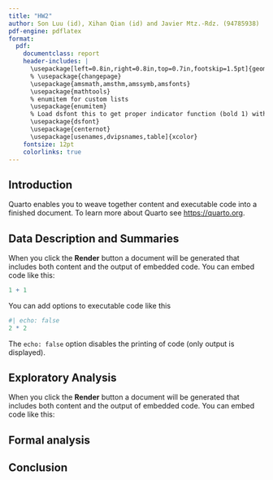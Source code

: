 ```yaml
---
title: "HW2"
author: Son Luu (id), Xihan Qian (id) and Javier Mtz.-Rdz. (94785938)
pdf-engine: pdflatex
format: 
  pdf:
    documentclass: report
    header-includes: |
      \usepackage[left=0.8in,right=0.8in,top=0.7in,footskip=1.5pt]{geometry} 
      % \usepackage{changepage}
      \usepackage{amsmath,amsthm,amssymb,amsfonts}
      \usepackage{mathtools}
      % enumitem for custom lists
      \usepackage{enumitem}
      % Load dsfont this to get proper indicator function (bold 1) with      \mathds{1}:
      \usepackage{dsfont}
      \usepackage{centernot}
      \usepackage[usenames,dvipsnames,table]{xcolor}
    fontsize: 12pt
    colorlinks: true
---
```


## Introduction

Quarto enables you to weave together content and executable code into a finished document. To learn more about Quarto see <https://quarto.org>.

## Data Description and Summaries

When you click the **Render** button a document will be generated that includes both content and the output of embedded code. You can embed code like this:

```r
1 + 1
```

You can add options to executable code like this

```r
#| echo: false
2 * 2
```

The `echo: false` option disables the printing of code (only output is displayed).

## Exploratory Analysis

When you click the **Render** button a document will be generated that includes both content and the output of embedded code. You can embed code like this:



## Formal analysis


## Conclusion



